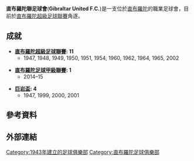 {{Infobox football club
|clubname      = 直布羅陀聯足球會|image         = <!-- 檔案不存在 [[File:Gibraltar_United_logo.gif|File:Gibraltar_United_logo.gif]] -->
|caption       =
|fullname      =
|nickname      =
|shortname     =
|founded       = {{Start date and age|1943}}
|dissolved     =
|ground        = [[直布羅陀|直布羅陀]][[Victoria_Stadium_(Gibraltar)|Victoria Stadium]]
|capacity      = 5000
|owntitle      =
|owner         =
|chrtitle      =
|chairman      =
|mgrtitle      =
|manager       = Manolo Sánchez Núñez
|league        = [[直布羅陀超級足球聯賽|直布羅陀超級足球聯賽]]
|season        = 2015–16
|position      = [[直布羅陀超級足球聯賽|直布羅陀超級足球聯賽]] 8
|website       =
|kit_alt1      =
|pattern_la1   =
|pattern_b1    = _whiteleftsash
|pattern_ra1   =
|pattern_sh1   =
|pattern_so1   = _whiteborder
|leftarm1      = 000000
|body1         = 000000
|rightarm1     = 000000
|shorts1       = ffffff
|socks1        = 000000
|kit_alt2      =
|pattern_la2   =
|pattern_b2    =
|pattern_ra2   =
|pattern_sh2   =
|pattern_so2   =
|leftarm2      =
|body2         =
|rightarm2     =
|shorts2       =
|socks2        =
|kit_alt3      =
|pattern_la3   =
|pattern_b3    =
|pattern_ra3   =
|pattern_sh3   =
|pattern_so3   =
|pattern_name3 =
|leftarm3      =
|body3         =
|rightarm3     =
|shorts3       =
|socks3        =
}}

'''直布羅陀聯足球會'''('''Gibraltar United F.C.''')是一支位於[[直布羅陀|直布羅陀]]的職業足球會，目前於[[直布羅陀超級足球聯賽|直布羅陀超級足球聯賽]]角逐。

==成就==
*'''[[直布羅陀超級足球聯賽|直布羅陀超級足球聯賽]]: 11'''
**1947, 1948, 1949, 1950, 1951, 1954, 1960, 1962, 1964, 1965, 2002

*'''[[直布羅陀足球甲級聯賽|直布羅陀足球甲級聯賽]]: 1'''
** 2014–15

*'''[[巨岩盃|巨岩盃]]: 4'''
** 1947, 1999, 2000, 2001

== 參考資料 ==
{{reflist}}
== 外部連結 ==
{{直布羅陀足球超級聯賽隊伍}}
[[Category:1943年建立的足球俱樂部|Category:1943年建立的足球俱樂部]]
[[Category:直布羅陀足球俱樂部|Category:直布羅陀足球俱樂部]]